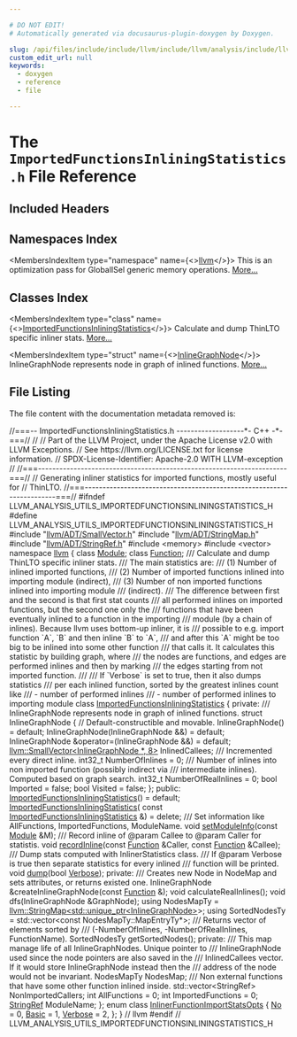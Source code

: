 ```yaml
---

# DO NOT EDIT!
# Automatically generated via docusaurus-plugin-doxygen by Doxygen.

slug: /api/files/include/include/llvm/include/llvm/analysis/include/llvm/analysis/utils/importedfunctionsinliningstatistics-h
custom_edit_url: null
keywords:
  - doxygen
  - reference
  - file

---
```





# The `ImportedFunctionsInliningStatistics.h` File Reference

<DoxygenPage pluginConfig={pluginConfig}>



## Included Headers

<IncludesList>
<IncludesListItem
  filePath="llvm/ADT/SmallVector.h"
  permalink="/docs/api/files/include/include/llvm/include/llvm/adt/smallvector-h"
  isLocal="true" />
<IncludesListItem
  filePath="llvm/ADT/StringMap.h"
  permalink="/docs/api/files/include/include/llvm/include/llvm/adt/stringmap-h"
  isLocal="true" />
<IncludesListItem
  filePath="llvm/ADT/StringRef.h"
  permalink="/docs/api/files/include/include/llvm/include/llvm/adt/stringref-h"
  isLocal="true" />
<IncludesListItem
  filePath="memory"
  permalink=""
  isLocal="false" />
<IncludesListItem
  filePath="vector"
  permalink=""
  isLocal="false" />
</IncludesList>

## Namespaces Index

<MembersIndex>

<MembersIndexItem
  type="namespace"
  name={<><a href="/docs/api/namespaces/llvm">llvm</a></>}>
This is an optimization pass for GlobalISel generic memory operations. <a href="/docs/api/namespaces/llvm/#details">More...</a>
</MembersIndexItem>

</MembersIndex>

## Classes Index

<MembersIndex>

<MembersIndexItem
  type="class"
  name={<><a href="/docs/api/classes/llvm/importedfunctionsinliningstatistics">ImportedFunctionsInliningStatistics</a></>}>
Calculate and dump ThinLTO specific inliner stats. <a href="/docs/api/classes/llvm/importedfunctionsinliningstatistics/#details">More...</a>
</MembersIndexItem>

<MembersIndexItem
  type="struct"
  name={<><a href="/docs/api/structs/llvm/importedfunctionsinliningstatistics/inlinegraphnode">InlineGraphNode</a></>}>
InlineGraphNode represents node in graph of inlined functions. <a href="/docs/api/structs/llvm/importedfunctionsinliningstatistics/inlinegraphnode/#details">More...</a>
</MembersIndexItem>

</MembersIndex>


## File Listing

The file content with the documentation metadata removed is:

<ProgramListing>

<Link id="l00001" /><CodeLine lineNumber="1"><Highlight kind="comment">//===-- ImportedFunctionsInliningStatistics.h -------------------&#42;- C++ -&#42;-===//</Highlight><Highlight kind="normal"></Highlight></CodeLine>
<Link id="l00002" /><CodeLine lineNumber="2"><Highlight kind="normal"></Highlight><Highlight kind="comment">//</Highlight><Highlight kind="normal"></Highlight></CodeLine>
<Link id="l00003" /><CodeLine lineNumber="3"><Highlight kind="normal"></Highlight><Highlight kind="comment">// Part of the LLVM Project, under the Apache License v2.0 with LLVM Exceptions.</Highlight><Highlight kind="normal"></Highlight></CodeLine>
<Link id="l00004" /><CodeLine lineNumber="4"><Highlight kind="normal"></Highlight><Highlight kind="comment">// See https://llvm.org/LICENSE.txt for license information.</Highlight><Highlight kind="normal"></Highlight></CodeLine>
<Link id="l00005" /><CodeLine lineNumber="5"><Highlight kind="normal"></Highlight><Highlight kind="comment">// SPDX-License-Identifier: Apache-2.0 WITH LLVM-exception</Highlight><Highlight kind="normal"></Highlight></CodeLine>
<Link id="l00006" /><CodeLine lineNumber="6"><Highlight kind="normal"></Highlight><Highlight kind="comment">//</Highlight><Highlight kind="normal"></Highlight></CodeLine>
<Link id="l00007" /><CodeLine lineNumber="7"><Highlight kind="normal"></Highlight><Highlight kind="comment">//===----------------------------------------------------------------------===//</Highlight><Highlight kind="normal"></Highlight></CodeLine>
<Link id="l00008" /><CodeLine lineNumber="8"><Highlight kind="normal"></Highlight><Highlight kind="comment">// Generating inliner statistics for imported functions, mostly useful for</Highlight><Highlight kind="normal"></Highlight></CodeLine>
<Link id="l00009" /><CodeLine lineNumber="9"><Highlight kind="normal"></Highlight><Highlight kind="comment">// ThinLTO.</Highlight><Highlight kind="normal"></Highlight></CodeLine>
<Link id="l00010" /><CodeLine lineNumber="10"><Highlight kind="normal"></Highlight><Highlight kind="comment">//===----------------------------------------------------------------------===//</Highlight><Highlight kind="normal"></Highlight></CodeLine>
<Link id="l00011" /><CodeLine lineNumber="11"><Highlight kind="normal"></Highlight></CodeLine>
<Link id="l00012" /><CodeLine lineNumber="12"><Highlight kind="normal"></Highlight><Highlight kind="preprocessor">#ifndef LLVM&#95;ANALYSIS&#95;UTILS&#95;IMPORTEDFUNCTIONSINLININGSTATISTICS&#95;H</Highlight><Highlight kind="normal"></Highlight></CodeLine>
<Link id="l00013" /><CodeLine lineNumber="13"><Highlight kind="normal"></Highlight><Highlight kind="preprocessor">#define LLVM&#95;ANALYSIS&#95;UTILS&#95;IMPORTEDFUNCTIONSINLININGSTATISTICS&#95;H</Highlight><Highlight kind="normal"></Highlight></CodeLine>
<Link id="l00014" /><CodeLine lineNumber="14"><Highlight kind="normal"></Highlight></CodeLine>
<Link id="l00015" /><CodeLine lineNumber="15"><Highlight kind="normal"></Highlight><Highlight kind="preprocessor">#include &quot;<a href="/docs/api/files/include/include/llvm/include/llvm/adt/smallvector-h">llvm/ADT/SmallVector.h</a>&quot;</Highlight><Highlight kind="normal"></Highlight></CodeLine>
<Link id="l00016" /><CodeLine lineNumber="16"><Highlight kind="normal"></Highlight><Highlight kind="preprocessor">#include &quot;<a href="/docs/api/files/include/include/llvm/include/llvm/adt/stringmap-h">llvm/ADT/StringMap.h</a>&quot;</Highlight><Highlight kind="normal"></Highlight></CodeLine>
<Link id="l00017" /><CodeLine lineNumber="17"><Highlight kind="normal"></Highlight><Highlight kind="preprocessor">#include &quot;<a href="/docs/api/files/include/include/llvm/include/llvm/adt/stringref-h">llvm/ADT/StringRef.h</a>&quot;</Highlight><Highlight kind="normal"></Highlight></CodeLine>
<Link id="l00018" /><CodeLine lineNumber="18"><Highlight kind="normal"></Highlight><Highlight kind="preprocessor">#include &lt;memory&gt;</Highlight><Highlight kind="normal"></Highlight></CodeLine>
<Link id="l00019" /><CodeLine lineNumber="19"><Highlight kind="normal"></Highlight><Highlight kind="preprocessor">#include &lt;vector&gt;</Highlight><Highlight kind="normal"></Highlight></CodeLine>
<Link id="l00020" /><CodeLine lineNumber="20"><Highlight kind="normal"></Highlight></CodeLine>
<Link id="l00021" /><CodeLine lineNumber="21"><Highlight kind="normal"></Highlight><Highlight kind="keyword">namespace </Highlight><Highlight kind="normal"><a href="/docs/api/namespaces/llvm">llvm</a> &#123;</Highlight></CodeLine>
<Link id="l00022" /><CodeLine lineNumber="22"><Highlight kind="normal"></Highlight><Highlight kind="keyword">class </Highlight><Highlight kind="normal"><a href="/docs/api/classes/llvm/module">Module</a>;</Highlight></CodeLine>
<Link id="l00023" /><CodeLine lineNumber="23"><Highlight kind="normal"></Highlight><Highlight kind="keyword">class </Highlight><Highlight kind="normal"><a href="/docs/api/classes/llvm/function">Function</a>;</Highlight><Highlight kind="comment"></Highlight></CodeLine>
<Link id="l00024" /><CodeLine lineNumber="24"><Highlight kind="comment">/// Calculate and dump ThinLTO specific inliner stats.</Highlight></CodeLine>
<Link id="l00025" /><CodeLine lineNumber="25"><Highlight kind="comment">/// The main statistics are:</Highlight></CodeLine>
<Link id="l00026" /><CodeLine lineNumber="26"><Highlight kind="comment">/// (1) Number of inlined imported functions,</Highlight></CodeLine>
<Link id="l00027" /><CodeLine lineNumber="27"><Highlight kind="comment">/// (2) Number of imported functions inlined into importing module (indirect),</Highlight></CodeLine>
<Link id="l00028" /><CodeLine lineNumber="28"><Highlight kind="comment">/// (3) Number of non imported functions inlined into importing module</Highlight></CodeLine>
<Link id="l00029" /><CodeLine lineNumber="29"><Highlight kind="comment">/// (indirect).</Highlight></CodeLine>
<Link id="l00030" /><CodeLine lineNumber="30"><Highlight kind="comment">/// The difference between first and the second is that first stat counts</Highlight></CodeLine>
<Link id="l00031" /><CodeLine lineNumber="31"><Highlight kind="comment">/// all performed inlines on imported functions, but the second one only the</Highlight></CodeLine>
<Link id="l00032" /><CodeLine lineNumber="32"><Highlight kind="comment">/// functions that have been eventually inlined to a function in the importing</Highlight></CodeLine>
<Link id="l00033" /><CodeLine lineNumber="33"><Highlight kind="comment">/// module (by a chain of inlines). Because llvm uses bottom-up inliner, it is</Highlight></CodeLine>
<Link id="l00034" /><CodeLine lineNumber="34"><Highlight kind="comment">/// possible to e.g. import function &#96;A&#96;, &#96;B&#96; and then inline &#96;B&#96; to &#96;A&#96;,</Highlight></CodeLine>
<Link id="l00035" /><CodeLine lineNumber="35"><Highlight kind="comment">/// and after this &#96;A&#96; might be too big to be inlined into some other function</Highlight></CodeLine>
<Link id="l00036" /><CodeLine lineNumber="36"><Highlight kind="comment">/// that calls it. It calculates this statistic by building graph, where</Highlight></CodeLine>
<Link id="l00037" /><CodeLine lineNumber="37"><Highlight kind="comment">/// the nodes are functions, and edges are performed inlines and then by marking</Highlight></CodeLine>
<Link id="l00038" /><CodeLine lineNumber="38"><Highlight kind="comment">/// the edges starting from not imported function.</Highlight></CodeLine>
<Link id="l00039" /><CodeLine lineNumber="39"><Highlight kind="comment">///</Highlight></CodeLine>
<Link id="l00040" /><CodeLine lineNumber="40"><Highlight kind="comment">/// If &#96;Verbose&#96; is set to true, then it also dumps statistics</Highlight></CodeLine>
<Link id="l00041" /><CodeLine lineNumber="41"><Highlight kind="comment">/// per each inlined function, sorted by the greatest inlines count like</Highlight></CodeLine>
<Link id="l00042" /><CodeLine lineNumber="42"><Highlight kind="comment">/// - number of performed inlines</Highlight></CodeLine>
<Link id="l00043" /><CodeLine lineNumber="43"><Highlight kind="comment">/// - number of performed inlines to importing module</Highlight><Highlight kind="normal"></Highlight></CodeLine>
<Link id="l00044" /><CodeLine lineNumber="44" lineLink="/docs/api/classes/llvm/importedfunctionsinliningstatistics"><Highlight kind="normal"></Highlight><Highlight kind="keyword">class </Highlight><Highlight kind="normal"><a href="/docs/api/classes/llvm/importedfunctionsinliningstatistics/#a41874db064d638d7527a03f896dad428">ImportedFunctionsInliningStatistics</a> &#123;</Highlight></CodeLine>
<Link id="l00045" /><CodeLine lineNumber="45"><Highlight kind="normal"></Highlight><Highlight kind="keyword">private</Highlight><Highlight kind="normal">:</Highlight><Highlight kind="comment"></Highlight></CodeLine>
<Link id="l00046" /><CodeLine lineNumber="46"><Highlight kind="comment">  /// InlineGraphNode represents node in graph of inlined functions.</Highlight><Highlight kind="normal"></Highlight></CodeLine>
<Link id="l00047" /><CodeLine lineNumber="47"><Highlight kind="normal">  </Highlight><Highlight kind="keyword">struct </Highlight><Highlight kind="normal">InlineGraphNode &#123;</Highlight></CodeLine>
<Link id="l00048" /><CodeLine lineNumber="48"><Highlight kind="normal">    </Highlight><Highlight kind="comment">// Default-constructible and movable.</Highlight><Highlight kind="normal"></Highlight></CodeLine>
<Link id="l00049" /><CodeLine lineNumber="49"><Highlight kind="normal">    InlineGraphNode() = </Highlight><Highlight kind="keywordflow">default</Highlight><Highlight kind="normal">;</Highlight></CodeLine>
<Link id="l00050" /><CodeLine lineNumber="50"><Highlight kind="normal">    InlineGraphNode(InlineGraphNode &amp;&amp;) = </Highlight><Highlight kind="keywordflow">default</Highlight><Highlight kind="normal">;</Highlight></CodeLine>
<Link id="l00051" /><CodeLine lineNumber="51"><Highlight kind="normal">    InlineGraphNode &amp;operator=(InlineGraphNode &amp;&amp;) = </Highlight><Highlight kind="keywordflow">default</Highlight><Highlight kind="normal">;</Highlight></CodeLine>
<Link id="l00052" /><CodeLine lineNumber="52"><Highlight kind="normal"></Highlight></CodeLine>
<Link id="l00053" /><CodeLine lineNumber="53"><Highlight kind="normal">    <a href="/docs/api/classes/llvm/smallvector">llvm::SmallVector&lt;InlineGraphNode &#42;, 8&gt;</a> InlinedCallees;</Highlight><Highlight kind="comment"></Highlight></CodeLine>
<Link id="l00054" /><CodeLine lineNumber="54"><Highlight kind="comment">    /// Incremented every direct inline.</Highlight><Highlight kind="normal"></Highlight></CodeLine>
<Link id="l00055" /><CodeLine lineNumber="55"><Highlight kind="normal">    int32&#95;t NumberOfInlines = 0;</Highlight><Highlight kind="comment"></Highlight></CodeLine>
<Link id="l00056" /><CodeLine lineNumber="56"><Highlight kind="comment">    /// Number of inlines into non imported function (possibly indirect via</Highlight></CodeLine>
<Link id="l00057" /><CodeLine lineNumber="57"><Highlight kind="comment">    /// intermediate inlines). Computed based on graph search.</Highlight><Highlight kind="normal"></Highlight></CodeLine>
<Link id="l00058" /><CodeLine lineNumber="58"><Highlight kind="normal">    int32&#95;t NumberOfRealInlines = 0;</Highlight></CodeLine>
<Link id="l00059" /><CodeLine lineNumber="59"><Highlight kind="normal">    </Highlight><Highlight kind="keywordtype">bool</Highlight><Highlight kind="normal"> Imported = </Highlight><Highlight kind="keyword">false</Highlight><Highlight kind="normal">;</Highlight></CodeLine>
<Link id="l00060" /><CodeLine lineNumber="60"><Highlight kind="normal">    </Highlight><Highlight kind="keywordtype">bool</Highlight><Highlight kind="normal"> Visited = </Highlight><Highlight kind="keyword">false</Highlight><Highlight kind="normal">;</Highlight></CodeLine>
<Link id="l00061" /><CodeLine lineNumber="61"><Highlight kind="normal">  &#125;;</Highlight></CodeLine>
<Link id="l00062" /><CodeLine lineNumber="62"><Highlight kind="normal"></Highlight></CodeLine>
<Link id="l00063" /><CodeLine lineNumber="63"><Highlight kind="normal"></Highlight><Highlight kind="keyword">public</Highlight><Highlight kind="normal">:</Highlight></CodeLine>
<Link id="l00064" /><CodeLine lineNumber="64" lineLink="/docs/api/classes/llvm/importedfunctionsinliningstatistics/#a41874db064d638d7527a03f896dad428"><Highlight kind="normal">  <a href="/docs/api/classes/llvm/importedfunctionsinliningstatistics/#a41874db064d638d7527a03f896dad428">ImportedFunctionsInliningStatistics</a>() = </Highlight><Highlight kind="keywordflow">default</Highlight><Highlight kind="normal">;</Highlight></CodeLine>
<Link id="l00065" /><CodeLine lineNumber="65" lineLink="/docs/api/classes/llvm/importedfunctionsinliningstatistics/#a7d4d289221223b75026383a674d2ea66"><Highlight kind="normal">  <a href="/docs/api/classes/llvm/importedfunctionsinliningstatistics/#a7d4d289221223b75026383a674d2ea66">ImportedFunctionsInliningStatistics</a>(</Highlight></CodeLine>
<Link id="l00066" /><CodeLine lineNumber="66"><Highlight kind="normal">      </Highlight><Highlight kind="keyword">const</Highlight><Highlight kind="normal"> <a href="/docs/api/classes/llvm/importedfunctionsinliningstatistics/#a41874db064d638d7527a03f896dad428">ImportedFunctionsInliningStatistics</a> &amp;) = </Highlight><Highlight kind="keyword">delete</Highlight><Highlight kind="normal">;</Highlight></CodeLine>
<Link id="l00067" /><CodeLine lineNumber="67"><Highlight kind="normal"></Highlight><Highlight kind="comment"></Highlight></CodeLine>
<Link id="l00068" /><CodeLine lineNumber="68"><Highlight kind="comment">  /// Set information like AllFunctions, ImportedFunctions, ModuleName.</Highlight><Highlight kind="normal"></Highlight></CodeLine>
<Link id="l00069" /><CodeLine lineNumber="69"><Highlight kind="normal">  </Highlight><Highlight kind="keywordtype">void</Highlight><Highlight kind="normal"> <a href="/docs/api/classes/llvm/importedfunctionsinliningstatistics/#a00fe0b2043a8218ede17ada91d286272">setModuleInfo</a>(</Highlight><Highlight kind="keyword">const</Highlight><Highlight kind="normal"> <a href="/docs/api/classes/llvm/module">Module</a> &amp;M);</Highlight><Highlight kind="comment"></Highlight></CodeLine>
<Link id="l00070" /><CodeLine lineNumber="70"><Highlight kind="comment">  /// Record inline of @param Callee to @param Caller for statistis.</Highlight><Highlight kind="normal"></Highlight></CodeLine>
<Link id="l00071" /><CodeLine lineNumber="71"><Highlight kind="normal">  </Highlight><Highlight kind="keywordtype">void</Highlight><Highlight kind="normal"> <a href="/docs/api/classes/llvm/importedfunctionsinliningstatistics/#a869c36ec45c584dfa6f3d914d230b15f">recordInline</a>(</Highlight><Highlight kind="keyword">const</Highlight><Highlight kind="normal"> <a href="/docs/api/classes/llvm/function">Function</a> &amp;Caller, </Highlight><Highlight kind="keyword">const</Highlight><Highlight kind="normal"> <a href="/docs/api/classes/llvm/function">Function</a> &amp;Callee);</Highlight><Highlight kind="comment"></Highlight></CodeLine>
<Link id="l00072" /><CodeLine lineNumber="72"><Highlight kind="comment">  /// Dump stats computed with InlinerStatistics class.</Highlight></CodeLine>
<Link id="l00073" /><CodeLine lineNumber="73"><Highlight kind="comment">  /// If @param Verbose is true then separate statistics for every inlined</Highlight></CodeLine>
<Link id="l00074" /><CodeLine lineNumber="74"><Highlight kind="comment">  /// function will be printed.</Highlight><Highlight kind="normal"></Highlight></CodeLine>
<Link id="l00075" /><CodeLine lineNumber="75"><Highlight kind="normal">  </Highlight><Highlight kind="keywordtype">void</Highlight><Highlight kind="normal"> <a href="/docs/api/classes/llvm/importedfunctionsinliningstatistics/#a776e5ef304e07acc5bbbf585443459a4">dump</a>(</Highlight><Highlight kind="keywordtype">bool</Highlight><Highlight kind="normal"> <a href="/docs/api/namespaces/llvm/#adacba4cb06d1dd9232ee3d2d49a44d8fad4a9fa383ab700c5bdd6f31cf7df0faf">Verbose</a>);</Highlight></CodeLine>
<Link id="l00076" /><CodeLine lineNumber="76"><Highlight kind="normal"></Highlight></CodeLine>
<Link id="l00077" /><CodeLine lineNumber="77"><Highlight kind="normal"></Highlight><Highlight kind="keyword">private</Highlight><Highlight kind="normal">:</Highlight><Highlight kind="comment"></Highlight></CodeLine>
<Link id="l00078" /><CodeLine lineNumber="78"><Highlight kind="comment">  /// Creates new Node in NodeMap and sets attributes, or returns existed one.</Highlight><Highlight kind="normal"></Highlight></CodeLine>
<Link id="l00079" /><CodeLine lineNumber="79"><Highlight kind="normal">  InlineGraphNode &amp;createInlineGraphNode(</Highlight><Highlight kind="keyword">const</Highlight><Highlight kind="normal"> <a href="/docs/api/classes/llvm/function">Function</a> &amp;);</Highlight></CodeLine>
<Link id="l00080" /><CodeLine lineNumber="80"><Highlight kind="normal">  </Highlight><Highlight kind="keywordtype">void</Highlight><Highlight kind="normal"> calculateRealInlines();</Highlight></CodeLine>
<Link id="l00081" /><CodeLine lineNumber="81"><Highlight kind="normal">  </Highlight><Highlight kind="keywordtype">void</Highlight><Highlight kind="normal"> dfs(InlineGraphNode &amp;GraphNode);</Highlight></CodeLine>
<Link id="l00082" /><CodeLine lineNumber="82"><Highlight kind="normal"></Highlight></CodeLine>
<Link id="l00083" /><CodeLine lineNumber="83"><Highlight kind="normal">  </Highlight><Highlight kind="keyword">using </Highlight><Highlight kind="normal">NodesMapTy =</Highlight></CodeLine>
<Link id="l00084" /><CodeLine lineNumber="84"><Highlight kind="normal">      <a href="/docs/api/classes/llvm/stringmap">llvm::StringMap&lt;std::unique&#95;ptr&lt;InlineGraphNode&gt;</a>&gt;;</Highlight></CodeLine>
<Link id="l00085" /><CodeLine lineNumber="85"><Highlight kind="normal">  </Highlight><Highlight kind="keyword">using </Highlight><Highlight kind="normal">SortedNodesTy =</Highlight></CodeLine>
<Link id="l00086" /><CodeLine lineNumber="86"><Highlight kind="normal">      std::vector&lt;const NodesMapTy::MapEntryTy&#42;&gt;;</Highlight><Highlight kind="comment"></Highlight></CodeLine>
<Link id="l00087" /><CodeLine lineNumber="87"><Highlight kind="comment">  /// Returns vector of elements sorted by</Highlight></CodeLine>
<Link id="l00088" /><CodeLine lineNumber="88"><Highlight kind="comment">  /// (-NumberOfInlines, -NumberOfRealInlines, FunctionName).</Highlight><Highlight kind="normal"></Highlight></CodeLine>
<Link id="l00089" /><CodeLine lineNumber="89"><Highlight kind="normal">  SortedNodesTy getSortedNodes();</Highlight></CodeLine>
<Link id="l00090" /><CodeLine lineNumber="90"><Highlight kind="normal"></Highlight></CodeLine>
<Link id="l00091" /><CodeLine lineNumber="91"><Highlight kind="normal"></Highlight><Highlight kind="keyword">private</Highlight><Highlight kind="normal">:</Highlight><Highlight kind="comment"></Highlight></CodeLine>
<Link id="l00092" /><CodeLine lineNumber="92"><Highlight kind="comment">  /// This map manage life of all InlineGraphNodes. Unique pointer to</Highlight></CodeLine>
<Link id="l00093" /><CodeLine lineNumber="93"><Highlight kind="comment">  /// InlineGraphNode used since the node pointers are also saved in the</Highlight></CodeLine>
<Link id="l00094" /><CodeLine lineNumber="94"><Highlight kind="comment">  /// InlinedCallees vector. If it would store InlineGraphNode instead then the</Highlight></CodeLine>
<Link id="l00095" /><CodeLine lineNumber="95"><Highlight kind="comment">  /// address of the node would not be invariant.</Highlight><Highlight kind="normal"></Highlight></CodeLine>
<Link id="l00096" /><CodeLine lineNumber="96"><Highlight kind="normal">  NodesMapTy NodesMap;</Highlight><Highlight kind="comment"></Highlight></CodeLine>
<Link id="l00097" /><CodeLine lineNumber="97"><Highlight kind="comment">  /// Non external functions that have some other function inlined inside.</Highlight><Highlight kind="normal"></Highlight></CodeLine>
<Link id="l00098" /><CodeLine lineNumber="98"><Highlight kind="normal">  std::vector&lt;StringRef&gt; NonImportedCallers;</Highlight></CodeLine>
<Link id="l00099" /><CodeLine lineNumber="99"><Highlight kind="normal">  </Highlight><Highlight kind="keywordtype">int</Highlight><Highlight kind="normal"> AllFunctions = 0;</Highlight></CodeLine>
<Link id="l00100" /><CodeLine lineNumber="100"><Highlight kind="normal">  </Highlight><Highlight kind="keywordtype">int</Highlight><Highlight kind="normal"> ImportedFunctions = 0;</Highlight></CodeLine>
<Link id="l00101" /><CodeLine lineNumber="101"><Highlight kind="normal">  <a href="/docs/api/classes/llvm/stringref">StringRef</a> ModuleName;</Highlight></CodeLine>
<Link id="l00102" /><CodeLine lineNumber="102"><Highlight kind="normal">&#125;;</Highlight></CodeLine>
<Link id="l00103" /><CodeLine lineNumber="103"><Highlight kind="normal"></Highlight></CodeLine>
<Link id="l00104" /><CodeLine lineNumber="104" lineLink="/docs/api/namespaces/llvm/#adacba4cb06d1dd9232ee3d2d49a44d8f"><Highlight kind="normal"></Highlight><Highlight kind="keyword">enum class</Highlight><Highlight kind="normal"> <a href="/docs/api/namespaces/llvm/#adacba4cb06d1dd9232ee3d2d49a44d8f">InlinerFunctionImportStatsOpts</a> &#123;</Highlight></CodeLine>
<Link id="l00105" /><CodeLine lineNumber="105" lineLink="/docs/api/namespaces/llvm/#adacba4cb06d1dd9232ee3d2d49a44d8fabafd7322c6e97d25b6299b5d6fe8920b"><Highlight kind="normal">  <a href="/docs/api/namespaces/llvm/#adacba4cb06d1dd9232ee3d2d49a44d8fabafd7322c6e97d25b6299b5d6fe8920b">No</a> = 0,</Highlight></CodeLine>
<Link id="l00106" /><CodeLine lineNumber="106" lineLink="/docs/api/namespaces/llvm/#adacba4cb06d1dd9232ee3d2d49a44d8fa972e73b7a882d0802a4e3a16946a2f94"><Highlight kind="normal">  <a href="/docs/api/namespaces/llvm/#adacba4cb06d1dd9232ee3d2d49a44d8fa972e73b7a882d0802a4e3a16946a2f94">Basic</a> = 1,</Highlight></CodeLine>
<Link id="l00107" /><CodeLine lineNumber="107" lineLink="/docs/api/namespaces/llvm/#adacba4cb06d1dd9232ee3d2d49a44d8fad4a9fa383ab700c5bdd6f31cf7df0faf"><Highlight kind="normal">  <a href="/docs/api/namespaces/llvm/#adacba4cb06d1dd9232ee3d2d49a44d8fad4a9fa383ab700c5bdd6f31cf7df0faf">Verbose</a> = 2,</Highlight></CodeLine>
<Link id="l00108" /><CodeLine lineNumber="108"><Highlight kind="normal">&#125;;</Highlight></CodeLine>
<Link id="l00109" /><CodeLine lineNumber="109"><Highlight kind="normal"></Highlight></CodeLine>
<Link id="l00110" /><CodeLine lineNumber="110"><Highlight kind="normal">&#125; </Highlight><Highlight kind="comment">// llvm</Highlight><Highlight kind="normal"></Highlight></CodeLine>
<Link id="l00111" /><CodeLine lineNumber="111"><Highlight kind="normal"></Highlight></CodeLine>
<Link id="l00112" /><CodeLine lineNumber="112"><Highlight kind="normal"></Highlight><Highlight kind="preprocessor">#endif </Highlight><Highlight kind="comment">// LLVM&#95;ANALYSIS&#95;UTILS&#95;IMPORTEDFUNCTIONSINLININGSTATISTICS&#95;H</Highlight><Highlight kind="normal"></Highlight></CodeLine>

</ProgramListing>

</DoxygenPage>
